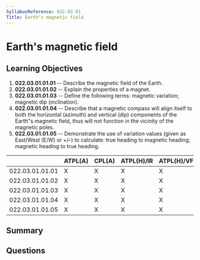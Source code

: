 ```yaml
---
SyllabusReference: 022.03.01
Title: Earth"s magnetic field
---
```


# Earth's magnetic field

## Learning Objectives

1.  **022.03.01.01.01** -- Describe the magnetic field of the Earth.
2.  **022.03.01.01.02** -- Explain the properties of a magnet.
3.  **022.03.01.01.03** -- Define the following terms: magnetic variation;
    magnetic dip (inclination).
4.  **022.03.01.01.04** -- Describe that a magnetic compass will align itself to
    both the horizontal (azimuth) and vertical (dip) components of the Earth"s
    magnetic field, thus will not function in the vicinity of the magnetic poles.
5.  **022.03.01.01.05** -- Demonstrate the use of variation values (given as
    East/West (E/W) or +/–) to calculate: true heading to magnetic heading;
    magnetic heading to true heading.

|                 | ATPL(A) | CPL(A) | ATPL(H)/IR | ATPL(H)/VFR | CPL(H) | IR | CBIR(A) |
| --------------- | ------- | ------ | ---------- | ----------- | ------ | -- | ------- |
| 022.03.01.01.01 | X       | X      | X          | X           | X      | X  |         |
| 022.03.01.01.02 | X       | X      | X          | X           | X      | X  |         |
| 022.03.01.01.03 | X       | X      | X          | X           | X      | X  |         |
| 022.03.01.01.04 | X       | X      | X          | X           | X      | X  |         |
| 022.03.01.01.05 | X       | X      | X          | X           | X      | X  |         |

## Summary

## Questions
